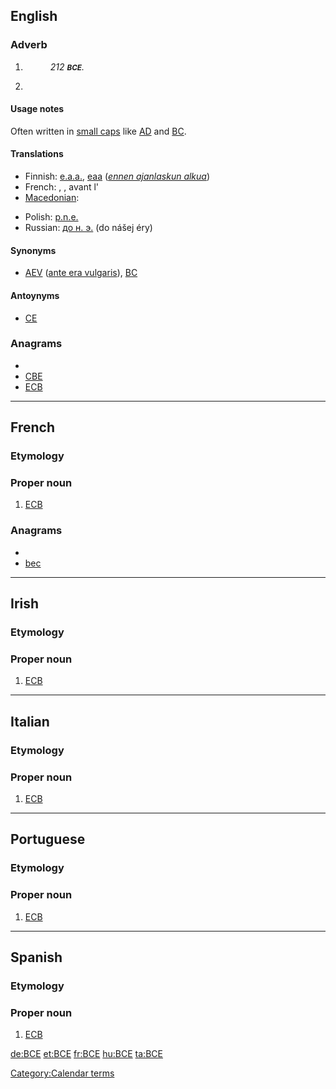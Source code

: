 {{also|B.C.E.|все|всё}}
==English==

===Adverb===
{{en-adv|-}}

# {{initialism of|before the [[Common Era]]}}
#: ''212 '''<small>BCE</small>'''.''
# {{initialism of|before the [[Christian Era]]}}

====Usage notes====
Often written in [[small caps]] like [[AD]] and [[BC]].

====Translations====
{{trans-top|before the common era}}
* Finnish: [[e.a.a.]], [[eaa]] (''[[ennen ajanlaskun alkua]]'')
* French: {{t|fr|AÈC|f}}, {{t|fr|aèc}}, avant l'{{t+|fr|ère commune|f}}
* [[Macedonian]]: {{t|mk|п.н.е.|tr=pred nášata éra}}
{{trans-mid}}
* Polish: [[p.n.e.]] {{italbrac|przed naszą erą}}
* Russian: [[до н. э.]] (do nášej éry)
{{trans-bottom}}

====Synonyms====
* [[AEV]] ([[ante era vulgaris]]), [[BC]]

====Antoynyms====
* [[CE]]

===Anagrams===
* {{alphagram|bce}}
* [[CBE#English|CBE]]
* [[ECB#English|ECB]]

[[Category:Calendar terms]]

----

==French==

===Etymology===
{{initialism of|Banque centrale européenne||European Central Bank|lang=fr}}

===Proper noun===
{{infl|fr|proper noun}}

# [[ECB]]

===Anagrams===
* {{alphagram|bce}}
* [[bec#French|bec]]

----

==Irish==

===Etymology===
{{initialism of|Banc Ceannais na hEorpach||European Central Bank|lang=ga}}

===Proper noun===
{{infl|ga|proper noun}}

# [[ECB]]

----

==Italian==

===Etymology===
{{initialism of|Banca Centrale Europea||European Central Bank|lang=it}}

===Proper noun===
{{infl|it|proper noun}}

# [[ECB]]

----

==Portuguese==

===Etymology===
{{initialism of|Banco Central Europeu||European Central Bank|lang=pt}}

===Proper noun===
{{infl|pt|proper noun}}

# [[ECB]]

----

==Spanish==

===Etymology===
{{initialism of|Banco Central Europeo||European Central Bank|lang=es}}

===Proper noun===
{{infl|es|proper noun}}

# [[ECB]]

[[de:BCE]]
[[et:BCE]]
[[fr:BCE]]
[[hu:BCE]]
[[ta:BCE]]